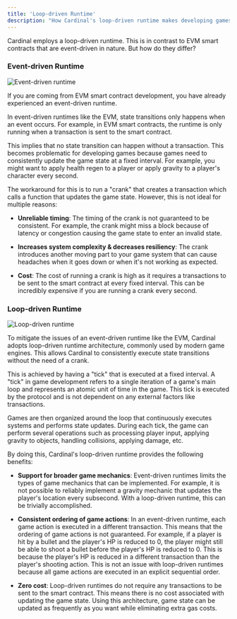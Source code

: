 ```yaml
---
title: 'Loop-driven Runtime'
description: "How Cardinal's loop-driven runtime makes developing games on the blockchain easier"
---
```


Cardinal employs a loop-driven runtime. This is in contrast to EVM smart contracts that are event-driven in nature. But how do they differ?

### Event-driven Runtime
![Event-driven runtime](/images/event.jpg)

If you are coming from EVM smart contract development, you have already experienced an event-driven runtime.

In event-driven runtimes like the EVM, state transitions only happens when an event occurs. For example, in EVM smart contracts, the runtime is only running when a transaction is sent to the smart contract.

This implies that no state transition can happen without a transaction. This becomes problematic for developing games because games need to consistently update the game state at a fixed interval. For example, you might want to apply health regen to a player or apply gravity to a player's character every second.

The workaround for this is to run a "crank" that creates a transaction which calls a function that updates the game state. However, this is not ideal for multiple reasons:

- **Unreliable timing**: The timing of the crank is not guaranteed to be consistent. For example, the crank might miss a block because of latency or congestion causing the game state to enter an invalid state.

- **Increases system complexity & decreases resiliency**: The crank introduces another moving part to your game system that can cause headaches when it goes down or when it's not working as expected.

- **Cost**: The cost of running a crank is high as it requires a transactions to be sent to the smart contract at every fixed interval. This can be incredibly expensive if you are running a crank every second.


### Loop-driven Runtime

![Loop-driven runtime](/images/loop.jpg)

To mitigate the issues of an event-driven runtime like the EVM, Cardinal adopts loop-driven runtime architecture, commonly used by modern game engines. This allows Cardinal to consistently execute state transitions without the need of a crank.

This is achieved by having a "tick" that is executed at a fixed interval. A "tick" in game development refers to a single iteration of a game's main loop and represents an atomic unit of time in the game. This tick is executed by the protocol and is not dependent on any external factors like transactions.


Games are then organized around the loop that continuously executes systems and performs state updates. During each tick, the game can perform several operations such as processing player input, applying gravity to objects, handling collisions, applying damage, etc.

By doing this, Cardinal's loop-driven runtime provides the following benefits:

- **Support for broader game mechanics**: Event-driven runtimes limits the types of game mechanics that can be implemented. For example, it is not possible to reliably implement a gravity mechanic that updates the player's location every subsecond. With a loop-driven runtime, this can be trivially accomplished.


- **Consistent ordering of game actions**: In an event-driven runtime, each game action is executed in a different transaction. This means that the ordering of game actions is not guaranteed. For example, if a player is hit by a bullet and the player's HP is reduced to 0, the player might still be able to shoot a bullet before the player's HP is reduced to 0. This is because the player's HP is reduced in a different transaction than the player's shooting action. This is not an issue with loop-driven runtimes because all game actions are executed in an explicit sequential order.


- **Zero cost**: Loop-driven runtimes do not require any transactions to be sent to the smart contract. This means there is no cost associated with updating the game state. Using this architecture, game state can be updated as frequently as you want while eliminating extra gas costs.
